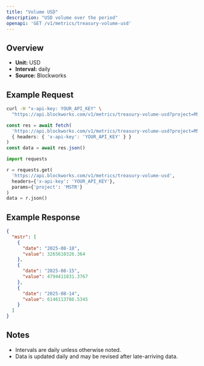 ```yaml
---
title: "Volume USD"
description: "USD volume over the period"
openapi: 'GET /v1/metrics/treasury-volume-usd'
---
```


## Overview

- **Unit:** USD
- **Interval:** daily
- **Source:** Blockworks

## Example Request

<CodeGroup>

```bash cURL
curl -H "x-api-key: YOUR_API_KEY" \
  "https://api.blockworks.com/v1/metrics/treasury-volume-usd?project=MSTR"
```

```typescript TypeScript
const res = await fetch(
  'https://api.blockworks.com/v1/metrics/treasury-volume-usd?project=MSTR',
  { headers: { 'x-api-key': 'YOUR_API_KEY' } }
)
const data = await res.json()
```

```python Python
import requests

r = requests.get(
  'https://api.blockworks.com/v1/metrics/treasury-volume-usd',
  headers={'x-api-key': 'YOUR_API_KEY'},
  params={'project': 'MSTR'}
)
data = r.json()
```

</CodeGroup>

## Example Response

```json
{
  "mstr": [
    {
      "date": "2025-08-18",
      "value": 3265610326.364
    },
    {
      "date": "2025-08-15",
      "value": 4794411831.3767
    },
    {
      "date": "2025-08-14",
      "value": 6146113786.5345
    }
  ]
}
```

## Notes
- Intervals are daily unless otherwise noted.
- Data is updated daily and may be revised after late-arriving data.
